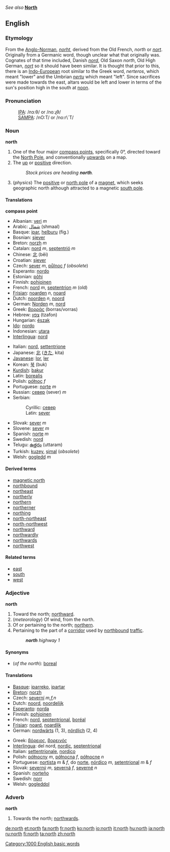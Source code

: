 ''See also'' '''[[North]]'''

==English==
===Etymology===
From the [[Anglo-Norman]], ''[[norht]]'', derived from the Old French, ''north'' or ''[[nort]]''. Originally from a Germanic word, though unclear what that originally was. Cognates of that time included, Danish ''[[nord]]'', Old Saxon ''north'', Old High German, ''[[nort]]'' so it should have been similar. It is thought that prior to this, there is an [[Indo-European]] root similar to the Greek word, ''nerteros'', which meant "lower" and the Umbrian ''[[nertu]]'' which meant "left". Since sacrifices were made towards the east, altars would be left and lower in terms of the sun's position high in the south at [[noon]].

===Pronunciation===
:[[International Phonetic Alphabet|IPA]]: /nɔːθ/ or /noːɻθ/
:[[SAMPA]]: /nO:T/ or /no:r\`T/

===Noun===
'''north'''

# One of the four major [[compass point]]s, specifically 0°, directed toward the [[North Pole]], and conventionally [[upwards]] on a map.
# The [[up]] or [[positive]] direction.
#:''Stock prices are heading '''north'''.''
# (''physics'') The [[positive]] or [[north pole]] of a [[magnet]], which seeks geographic north although attracted to a magnetic [[south pole]].

====Translations====

'''compass point'''
{{top}}
*Albanian: [[veri]] ''m''
*Arabic: [[شمال]] (shmaal)
*Basque: [[ipar]], [[helburu]] (fig.)
*Bosnian: [[sjever#Bosnian|sjever]] {{m}}
*Breton: [[norzh]] ''m''
*Catalan: [[nord]] ''m'', [[septentrió]] ''m''
*Chinese: [[北]] (běi)
*Croatian: [[sjever]]
*Czech: [[sever#Czech|sever]] ''m'', [[půlnoc]] ''f'' (''obsolete'')
*Esperanto: [[nordo]]
*Estonian: [[põhi]]
*Finnish: [[pohjoinen]]
*French: [[nord]] ''m'', [[septentrion]] ''m'' (old)
*[[Frisian]]: [[noarden]] ''n'', [[noard]]
*Dutch: [[noorden]] ''n'', [[noord]]
*German: [[Norden]] ''m'', [[nord]]
*Greek: [[βορράς]] (borras/vorras)
*Hebrew: [[צפון]] (tzafon)
*Hungarian: [[észak]]
*[[Ido]]: [[nordo]]
*Indonesian: [[utara]]
*[[Interlingua]]: [[nord]]
{{mid}}
*Italian: [[nord]], [[settentrione]]
*Japanese: [[北]] ([[きた]], kita)
*[[Javanese]]: [[lor]], [[ler]]
*Korean: [[북]] (buk)
*[[Kurdish]]: [[bakur]]
*Latin: [[borealis]]
*Polish: [[północ]] ''f''
*Portuguese: [[norte]] ''m''
*Russian: [[север]] (sever) ''m''
*Serbian:
*:Cyrillic: [[север#Serbian|север]] {{m}}
*:Latin: [[sever#Serbian|sever]] {{m}}
*Slovak: [[sever#Slovak|sever]] ''m''
*Slovene: [[sever]] ''m''
*Spanish: [[norte]] ''m''
*Swedish: [[nord]]
*Telugu: [[ఉత్తరం]] (uttaram)
*Turkish: [[kuzey]], [[şimal]] (''obsolete'')
*Welsh: [[gogledd]] ''m''
{{bottom}}

====Derived terms====
*[[magnetic north]]
*[[northbound]]
*[[northeast]]
*[[northerly]]
*[[northern]]
*[[northerner]]
*[[northing]]
*[[north-northeast]]
*[[north-northwest]]
*[[northward]]
*[[northwardly]]
*[[northwards]]
*[[northwest]]

====Related terms====
*[[east]]
*[[south]]
*[[west]]

===Adjective===
'''north'''

# Toward the north; [[northward]].
# (''meteorology'') Of wind, from the north.
# Of or pertaining to the north; [[northern]].
# Pertaining to the part of a [[corridor]] used by [[northbound]] [[traffic]].
#:'''''north''' highway 1''

====Synonyms====
*(''of the north''): [[boreal]]

====Translations====
{{top}}
*[[Basque]]: [[iparreko]], [[ipartar]]
*[[Breton]]: [[norzh]]
*Czech: [[severní]] ''m,f,n''
*Dutch: [[noord]], [[noordelijk]]
*[[Esperanto]]: [[norda]]
*Finnish: [[pohjoinen]]
*French: [[nord]], [[septentrional]], [[boréal]]
*[[Frisian]]: [[noard]], [[noardlik]]
*German: [[nordwärts]] (1, 3), [[nördlich]] (2, 4)
{{mid}}
*Greek: [[βόρειος]], [[βορεινός]]
*[[Interlingua]]: del nord, [[nordic]], [[septentrional]]
*Italian: [[settentrionale]], [[nordico]]
*Polish: [[północny]] ''m'', [[północna]] ''f'', [[północne]] ''n''
*Portuguese: [[nortista]] ''m'' & ''f'', do [[norte]], [[nórdico]] ''m'', [[setentrional]] ''m'' & ''f''
*Slovak: [[severný]] ''m'', [[severná]] ''f'', [[severné]] ''n''
*Spanish: [[norteño]]
*Swedish: [[norr]]
*Welsh: [[gogleddol]]
{{bottom}}

===Adverb===
'''north'''

# Towards the north; [[northwards]].

[[Category:1000 English basic words]]

[[de:north]]
[[et:north]]
[[fa:north]]
[[fr:north]]
[[ko:north]]
[[io:north]]
[[it:north]]
[[hu:north]]
[[ja:north]]
[[ru:north]]
[[fi:north]]
[[ta:north]]
[[zh:north]]